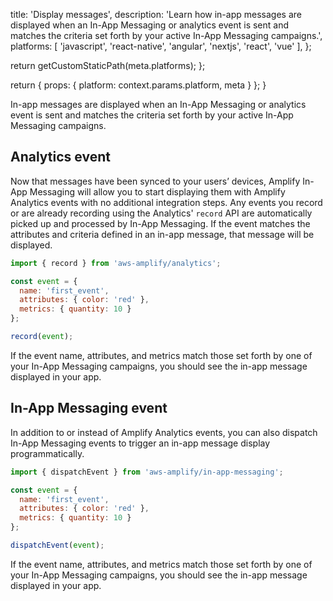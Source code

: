 
  title: 'Display messages',
  description: 'Learn how in-app messages are displayed when an In-App Messaging or analytics event is sent and matches the criteria set forth by your active In-App Messaging campaigns.',
  platforms: [
    'javascript',
    'react-native',
    'angular',
    'nextjs',
    'react',
    'vue'
  ],
};

  return getCustomStaticPath(meta.platforms);
};

  return {
    props: {
      platform: context.params.platform,
      meta
    }
  };
}

In-app messages are displayed when an In-App Messaging or analytics event is sent and matches the criteria set forth by your active In-App Messaging campaigns.

## Analytics event

Now that messages have been synced to your users’ devices, Amplify In-App Messaging will allow you to start displaying them with Amplify Analytics events with no additional integration steps. Any events you record or are already recording using the Analytics' `record` API are automatically picked up and processed by In-App Messaging. If the event matches the attributes and criteria defined in an in-app message, that message will be displayed.

```js
import { record } from 'aws-amplify/analytics';

const event = {
  name: 'first_event',
  attributes: { color: 'red' },
  metrics: { quantity: 10 }
};

record(event);
```

If the event name, attributes, and metrics match those set forth by one of your In-App Messaging campaigns, you should see the in-app message displayed in your app.

## In-App Messaging event

In addition to or instead of Amplify Analytics events, you can also dispatch In-App Messaging events to trigger an in-app message display programmatically.

```js
import { dispatchEvent } from 'aws-amplify/in-app-messaging';

const event = {
  name: 'first_event',
  attributes: { color: 'red' },
  metrics: { quantity: 10 }
};

dispatchEvent(event);
```

If the event name, attributes, and metrics match those set forth by one of your In-App Messaging campaigns, you should see the in-app message displayed in your app.
